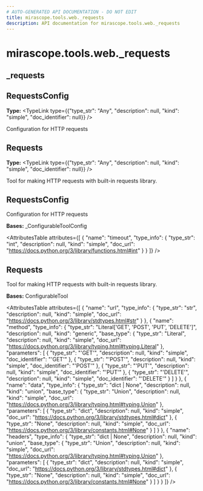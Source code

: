 ```yaml
---
# AUTO-GENERATED API DOCUMENTATION - DO NOT EDIT
title: mirascope.tools.web._requests
description: API documentation for mirascope.tools.web._requests
---
```


# mirascope.tools.web._requests

## <ApiType type="Module" path="tools/web/requests" symbolName="_requests" /> _requests

## <ApiType type="Attribute" path="tools/web/requests" symbolName="RequestsConfig" /> RequestsConfig

**Type:** <TypeLink type={{"type_str": "Any", "description": null, "kind": "simple", "doc_identifier": null}} />

Configuration for HTTP requests


## <ApiType type="Attribute" path="tools/web/requests" symbolName="Requests" /> Requests

**Type:** <TypeLink type={{"type_str": "Any", "description": null, "kind": "simple", "doc_identifier": null}} />

Tool for making HTTP requests with built-in requests library.


## <ApiType type="Class" path="tools/web/requests" symbolName="RequestsConfig" /> RequestsConfig

Configuration for HTTP requests

**Bases:** _ConfigurableToolConfig

<AttributesTable
  attributes={[
  {
    "name": "timeout",
    "type_info": {
      "type_str": "int",
      "description": null,
      "kind": "simple",
      "doc_url": "https://docs.python.org/3/library/functions.html#int"
    }
  }
]}
/>


## <ApiType type="Class" path="tools/web/requests" symbolName="Requests" /> Requests

Tool for making HTTP requests with built-in requests library.

**Bases:** ConfigurableTool

<AttributesTable
  attributes={[
  {
    "name": "url",
    "type_info": {
      "type_str": "str",
      "description": null,
      "kind": "simple",
      "doc_url": "https://docs.python.org/3/library/stdtypes.html#str"
    }
  },
  {
    "name": "method",
    "type_info": {
      "type_str": "Literal['GET', 'POST', 'PUT', 'DELETE']",
      "description": null,
      "kind": "generic",
      "base_type": {
        "type_str": "Literal",
        "description": null,
        "kind": "simple",
        "doc_url": "https://docs.python.org/3/library/typing.html#typing.Literal"
      },
      "parameters": [
        {
          "type_str": "'GET'",
          "description": null,
          "kind": "simple",
          "doc_identifier": "'GET'"
        },
        {
          "type_str": "'POST'",
          "description": null,
          "kind": "simple",
          "doc_identifier": "'POST'"
        },
        {
          "type_str": "'PUT'",
          "description": null,
          "kind": "simple",
          "doc_identifier": "'PUT'"
        },
        {
          "type_str": "'DELETE'",
          "description": null,
          "kind": "simple",
          "doc_identifier": "'DELETE'"
        }
      ]
    }
  },
  {
    "name": "data",
    "type_info": {
      "type_str": "dict | None",
      "description": null,
      "kind": "union",
      "base_type": {
        "type_str": "Union",
        "description": null,
        "kind": "simple",
        "doc_url": "https://docs.python.org/3/library/typing.html#typing.Union"
      },
      "parameters": [
        {
          "type_str": "dict",
          "description": null,
          "kind": "simple",
          "doc_url": "https://docs.python.org/3/library/stdtypes.html#dict"
        },
        {
          "type_str": "None",
          "description": null,
          "kind": "simple",
          "doc_url": "https://docs.python.org/3/library/constants.html#None"
        }
      ]
    }
  },
  {
    "name": "headers",
    "type_info": {
      "type_str": "dict | None",
      "description": null,
      "kind": "union",
      "base_type": {
        "type_str": "Union",
        "description": null,
        "kind": "simple",
        "doc_url": "https://docs.python.org/3/library/typing.html#typing.Union"
      },
      "parameters": [
        {
          "type_str": "dict",
          "description": null,
          "kind": "simple",
          "doc_url": "https://docs.python.org/3/library/stdtypes.html#dict"
        },
        {
          "type_str": "None",
          "description": null,
          "kind": "simple",
          "doc_url": "https://docs.python.org/3/library/constants.html#None"
        }
      ]
    }
  }
]}
/>



